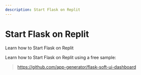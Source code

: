 ```yaml
---
description: Start Flask on Replit
---
```


# Start Flask on Replit


<SubHeading color="#25c2a0">Learn how to Start Flask on Replit</SubHeading>

Learn how to Start Flask on Replit using a free sample:

> https://github.com/app-generator/flask-soft-ui-dashboard


